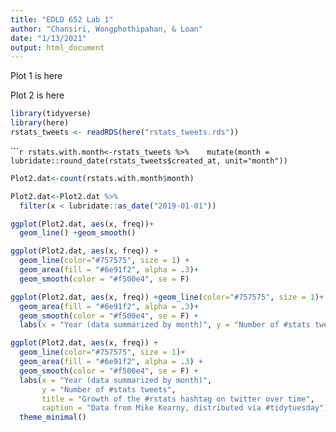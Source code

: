 ```yaml
---
title: "EDLD 652 Lab 1"
author: "Chansiri, Wongphothipahan, & Loan"
date: "1/13/2021"
output: html_document
---
```


Plot 1 is here


Plot 2 is here

```r
library(tidyverse)
library(here)
rstats_tweets <- readRDS(here("rstats_tweets.rds"))
```


``````r
rstats.with.month<-rstats_tweets %>% 
  mutate(month = lubridate::round_date(rstats_tweets$created_at, unit="month"))
```

```r
Plot2.dat<-count(rstats.with.month$month)
```

```r
Plot2.dat<-Plot2.dat %>% 
  filter(x < lubridate::as_date("2019-01-01"))
```


```r
ggplot(Plot2.dat, aes(x, freq))+ 
  geom_line() +geom_smooth()
```

```r
ggplot(Plot2.dat, aes(x, freq)) + 
  geom_line(color="#757575", size = 1) + 
  geom_area(fill = "#6e91f2", alpha = .3)+ 
  geom_smooth(color = "#f500e4", se = F)
```

```r
ggplot(Plot2.dat, aes(x, freq)) +geom_line(color="#757575", size = 1)+
  geom_area(fill = "#6e91f2", alpha = .3)+
  geom_smooth(color = "#f500e4", se = F) + 
  labs(x = "Year (data summarized by month)", y = "Number of #stats tweets", title = "Growth of the #rstats hashtag on twitter over time", caption = "Data from Mike Kearny, distributed via #tidytuesday")
```

```r
ggplot(Plot2.dat, aes(x, freq)) +
  geom_line(color="#757575", size = 1)+
  geom_area(fill = "#6e91f2", alpha = .3) + 
  geom_smooth(color = "#f500e4", se = F) + 
  labs(x = "Year (data summarized by month)", 
       y = "Number of #stats tweets", 
       title = "Growth of the #rstats hashtag on twitter over time", 
       caption = "Data from Mike Kearny, distributed via #tidytuesday") + 
  theme_minimal()
```





